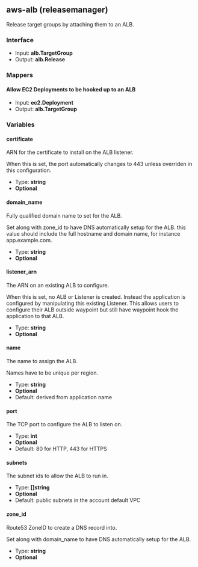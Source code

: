 ## aws-alb (releasemanager)

Release target groups by attaching them to an ALB.

### Interface

- Input: **alb.TargetGroup**
- Output: **alb.Release**

### Mappers

#### Allow EC2 Deployments to be hooked up to an ALB

- Input: **ec2.Deployment**
- Output: **alb.TargetGroup**

### Variables

#### certificate

ARN for the certificate to install on the ALB listener.

When this is set, the port automatically changes to 443 unless overriden in this configuration.

- Type: **string**
- **Optional**

#### domain_name

Fully qualified domain name to set for the ALB.

Set along with zone_id to have DNS automatically setup for the ALB. this value should include the full hostname and domain name, for instance app.example.com.

- Type: **string**
- **Optional**

#### listener_arn

The ARN on an existing ALB to configure.

When this is set, no ALB or Listener is created. Instead the application is configured by manipulating this existing Listener. This allows users to configure their ALB outside waypoint but still have waypoint hook the application to that ALB.

- Type: **string**
- **Optional**

#### name

The name to assign the ALB.

Names have to be unique per region.

- Type: **string**
- **Optional**
- Default: derived from application name

#### port

The TCP port to configure the ALB to listen on.

- Type: **int**
- **Optional**
- Default: 80 for HTTP, 443 for HTTPS

#### subnets

The subnet ids to allow the ALB to run in.

- Type: **[]string**
- **Optional**
- Default: public subnets in the account default VPC

#### zone_id

Route53 ZoneID to create a DNS record into.

Set along with domain_name to have DNS automatically setup for the ALB.

- Type: **string**
- **Optional**
